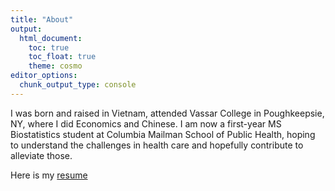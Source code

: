 ```yaml
---
title: "About"
output:
  html_document:
    toc: true
    toc_float: true
    theme: cosmo 
editor_options: 
  chunk_output_type: console
---
```


I was born and raised in Vietnam, attended Vassar College in Poughkeepsie, NY, where I did Economics and Chinese. I am now a first-year MS Biostatistics student at Columbia Mailman School of Public Health, hoping to understand the challenges in health care and hopefully contribute to alleviate those. 

Here is my [resume](./Ngoc Duong_resume.pdf) 


